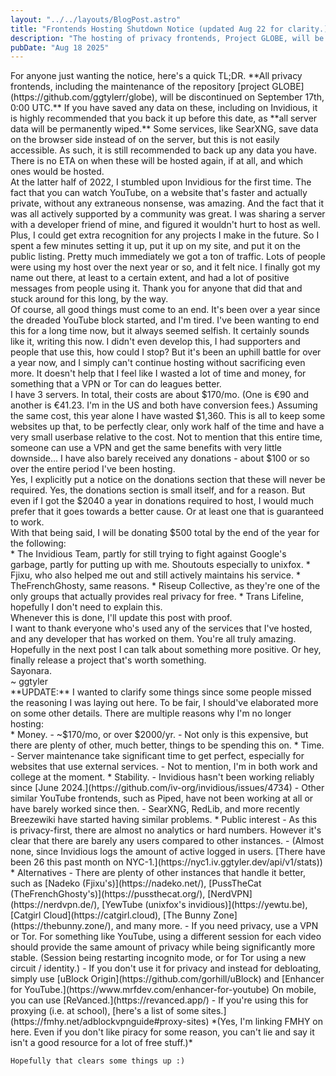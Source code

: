 ```yaml
---
layout: "../../layouts/BlogPost.astro"
title: "Frontends Hosting Shutdown Notice (updated Aug 22 for clarity.)"
description: "The hosting of privacy frontends, Project GLOBE, will be shut down on September 17th."
pubDate: "Aug 18 2025"
---
```


<section>
    For anyone just wanting the notice, here's a quick TL;DR. **All privacy frontends, including the maintenance of the
    repository [project GLOBE](https://github.com/ggtylerr/globe), will be discontinued on September 17th, 0:00 UTC.**
    If you have saved any data on these, including on Invidious, it is highly recommended that you back it up before
    this date, as **all server data will be permanently wiped.** Some services, like SearXNG, save data on the
    browser side instead of on the server, but this is not easily accessible. As such, it is still recommended to back
    up any data you have. There is no ETA on when these will be hosted again, if at all, and which ones would be
    hosted.
</section>
<section>
    At the latter half of 2022, I stumbled upon Invidious for the first time. The fact that you can watch YouTube, on
    a website that's faster and actually private, without any extraneous nonsense, was amazing. And the fact that it
    was all actively supported by a community was great. I was sharing a server with a developer friend of mine, and
    figured it wouldn't hurt to host as well. Plus, I could get extra recognition for any projects I make in the
    future. So I spent a few minutes setting it up, put it up on my site, and put it on the public listing. Pretty
    much immediately we got a ton of traffic. Lots of people were using my host over the next year or so, and it felt
    nice. I finally got my name out there, at least to a certain extent, and had a lot of positive messages from people
    using it. Thank you for anyone that did that and stuck around for this long, by the way.
</section>
<section>
    Of course, all good things must come to an end. It's been over a year since the dreaded YouTube block started,
    and I'm tired. I've been wanting to end this for a long time now, but it always seemed selfish. It certainly sounds
    like it, writing this now. I didn't even develop this, I had supporters and people that use this, how could I stop?
    But it's been an uphill battle for over a year now, and I simply can't continue hosting without sacrificing
    even more. It doesn't help that I feel like I wasted a lot of time and money, for something that a VPN or Tor can do
    leagues better.
</section>
<section>
    I have 3 servers. In total, their costs are about $170/mo. (One is €90 and another is €41.23. I'm in the US and
    both have conversion fees.) Assuming the same cost, this year alone I have wasted $1,360. This is all to keep some
    websites up that, to be perfectly clear, only work half of the time and have a very small userbase relative to
    the cost. Not to mention that this entire time, someone can use a VPN and get the same benefits with very little
    downside... I have also barely received any donations - about $100 or so over the entire period I've been hosting.
    <br/>
    Yes, I explicitly put a notice on the donations section that these will never be required. Yes, the donations
    section is small itself, and for a reason. But even if I got the $2040 a year in donations required to host, I
    would much prefer that it goes towards a better cause. Or at least one that is guaranteed to work.
</section>
<section>
    With that being said, I will be donating $500 total by the end of the year for the following:
    <br/>
    * The Invidious Team, partly for still trying to fight against Google's garbage, partly for putting up
      with me. Shoutouts especially to unixfox.
    * Fjixu, who also helped me out and still actively maintains his service.
    * TheFrenchGhosty, same reasons.
    * Riseup Collective, as they're one of the only groups that actually provides real privacy for free.
    * Trans Lifeline, hopefully I don't need to explain this.
    <br/>
    Whenever this is done, I'll update this post with proof.
</section>
<section>
    I want to thank everyone who's used any of the services that I've hosted, and any developer that has worked on them.
    You're all truly amazing. Hopefully in the next post I can talk about something more positive. Or hey, finally
    release a project that's worth something.
    <br/>
    Sayonara.
    <br/>
    ~ ggtyler
</section>
<section>
    **UPDATE:** I wanted to clarify some things since some people missed the reasoning I was laying out here. To be 
fair, I should've elaborated more on some other details. There are multiple reasons why I'm no longer hosting:
    <br/>
    * Money.
        - ~$170/mo, or over $2000/yr.
        - Not only is this expensive, but there are plenty of other, much better, things to be spending this on.
    * Time.
        - Server maintenance take significant time to get perfect, especially for websites that use external services.
        - Not to mention, I'm in both work and college at the moment.
    * Stability.
        - Invidious hasn't been working reliably since [June 2024.](https://github.com/iv-org/invidious/issues/4734)
        - Other similar YouTube frontends, such as Piped, have not been working at all or have barely worked since then.
        - SearXNG, RedLib, and more recently Breezewiki have started having similar problems.
    * Public interest
        - As this is privacy-first, there are almost no analytics or hard numbers. However it's clear that there are barely any users compared to other instances.
        - (Almost none, since Invidious logs the amount of active logged in users. [There have been 26 this past month on NYC-1.](https://nyc1.iv.ggtyler.dev/api/v1/stats))
    * Alternatives
        - There are plenty of other instances that handle it better, such as [Nadeko (Fjixu's)](https://nadeko.net/), [PussTheCat (TheFrenchGhosty's)](https://pussthecat.org/), [NerdVPN](https://nerdvpn.de/), [YewTube (unixfox's invidious)](https://yewtu.be), [Catgirl Cloud](https://catgirl.cloud), [The Bunny Zone](https://thebunny.zone/), and many more.
        - If you need privacy, use a VPN or Tor. For something like YouTube, using a different session for each video should provide the same amount of privacy while being significantly more stable. (Session being restarting incognito mode, or for Tor using a new circuit / identity.)
        - If you don't use it for privacy and instead for debloating, simply use [uBlock Origin](https://github.com/gorhill/uBlock) and [Enhancer for YouTube.](https://www.mrfdev.com/enhancer-for-youtube) On mobile, you can use [ReVanced.](https://revanced.app/)
        - If you're using this for proxying (i.e. at school), [here's a list of some sites.](https://fmhy.net/adblockvpnguide#proxy-sites) *(Yes, I'm linking FMHY on here. Even if you don't like piracy for some reason, you can't lie and say it isn't a good resource for a lot of free stuff.)*
  
    Hopefully that clears some things up :)
</section>